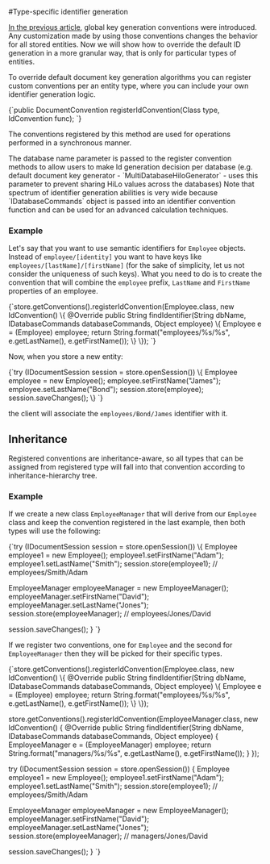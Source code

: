 
#Type-specific identifier generation

[In the previous article](./global), global key generation conventions were introduced. Any customization made by using those conventions changes the behavior for all stored entities.
Now we will show how to override the default ID generation in a more granular way, that is only for particular types of entities.

To override default document key generation algorithms you can register custom conventions per an entity type, where you can include your own identifier generation logic.




<TabItem value="register_id_convention_method" label="register_id_convention_method">
<CodeBlock language="java">
{`public <TEntity> DocumentConvention registerIdConvention(Class<TEntity> type, IdConvention func);
`}
</CodeBlock>
</TabItem>

The conventions registered by this method are used for operations performed in a synchronous manner.


<Admonition type="info" title="Database name parameter" id="database-name-parameter" href="#database-name-parameter">
The database name parameter is passed to the register convention methods to allow users to make Id generation decision per database 
(e.g. default document key generator - `MultiDatabaseHiloGenerator` - uses this parameter to prevent sharing HiLo values across the databases)
</Admonition>

<Admonition type="info" title="Database commands parameter" id="database-commands-parameter" href="#database-commands-parameter">
Note that spectrum of identifier generation abilities is very wide because `IDatabaseCommands`  object is passed into an identifier convention function and can be used for an advanced calculation techniques.
</Admonition>

### Example

Let's say that you want to use semantic identifiers for `Employee` objects. Instead of `employee/[identity]` you want to have keys like `employees/[lastName]/[firstName]`
(for the sake of simplicity, let us not consider the uniqueness of such keys). What you need to do is to create the convention that will combine the `employee` prefix, `LastName` and `FirstName` properties of an employee.

<TabItem value="eployees_custom_convention" label="eployees_custom_convention">
<CodeBlock language="java">
{`store.getConventions().registerIdConvention(Employee.class, new IdConvention() \{
  @Override
  public String findIdentifier(String dbName, IDatabaseCommands databaseCommands, Object employee) \{
    Employee e = (Employee) employee;
    return String.format("employees/%s/%s", e.getLastName(), e.getFirstName());
  \}
\});
`}
</CodeBlock>
</TabItem>

Now, when you store a new entity:

<TabItem value="eployees_custom_convention_example" label="eployees_custom_convention_example">
<CodeBlock language="java">
{`try (IDocumentSession session = store.openSession()) \{
  Employee employee = new Employee();
  employee.setFirstName("James");
  employee.setLastName("Bond");
  session.store(employee);
  session.saveChanges();
\}
`}
</CodeBlock>
</TabItem>

the client will associate the `employees/Bond/James` identifier with it.

## Inheritance

Registered conventions are inheritance-aware, so all types that can be assigned from registered type will fall into that convention according to inheritance-hierarchy tree.

### Example

If we create a new class `EmployeeManager` that will derive from our `Employee` class and keep the convention registered in the last example, then both types will use the following:

<TabItem value="eployees_custom_convention_inheritance" label="eployees_custom_convention_inheritance">
<CodeBlock language="java">
{`try (IDocumentSession session = store.openSession()) \{
  Employee employee1 = new Employee();
  employee1.setFirstName("Adam");
  employee1.setLastName("Smith");
  session.store(employee1);  // employees/Smith/Adam

  EmployeeManager employeeManager = new EmployeeManager();
  employeeManager.setFirstName("David");
  employeeManager.setLastName("Jones");
  session.store(employeeManager); // employees/Jones/David

  session.saveChanges();
\}
`}
</CodeBlock>
</TabItem>

If we register two conventions, one for `Employee` and the second for `EmployeeManager` then they will be picked for their specific types.

<TabItem value="custom_convention_inheritance_2" label="custom_convention_inheritance_2">
<CodeBlock language="java">
{`store.getConventions().registerIdConvention(Employee.class, new IdConvention() \{
  @Override
  public String findIdentifier(String dbName, IDatabaseCommands databaseCommands, Object employee) \{
    Employee e = (Employee) employee;
    return String.format("employees/%s/%s", e.getLastName(), e.getFirstName());
  \}
\});

store.getConventions().registerIdConvention(EmployeeManager.class, new IdConvention() \{
  @Override
  public String findIdentifier(String dbName, IDatabaseCommands databaseCommands, Object employee) \{
    EmployeeManager e = (EmployeeManager) employee;
    return String.format("managers/%s/%s", e.getLastName(), e.getFirstName());
  \}
\});

try (IDocumentSession session = store.openSession()) \{
  Employee employee1 = new Employee();
  employee1.setFirstName("Adam");
  employee1.setLastName("Smith");
  session.store(employee1);  // employees/Smith/Adam

  EmployeeManager employeeManager = new EmployeeManager();
  employeeManager.setFirstName("David");
  employeeManager.setLastName("Jones");
  session.store(employeeManager); // managers/Jones/David

  session.saveChanges();
\}
`}
</CodeBlock>
</TabItem>



